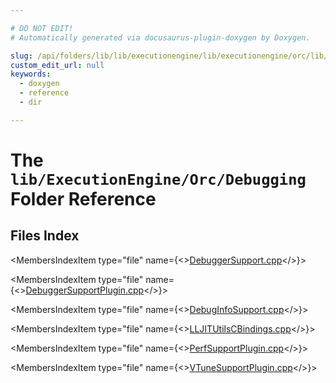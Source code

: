 ```yaml
---

# DO NOT EDIT!
# Automatically generated via docusaurus-plugin-doxygen by Doxygen.

slug: /api/folders/lib/lib/executionengine/lib/executionengine/orc/lib/executionengine/orc/debugging
custom_edit_url: null
keywords:
  - doxygen
  - reference
  - dir

---
```





# The `lib/ExecutionEngine/Orc/Debugging` Folder Reference

<DoxygenPage pluginConfig={pluginConfig}>



## Files Index

<MembersIndex>

<MembersIndexItem
  type="file"
  name={<><a href="/docs/api/files/lib/lib/executionengine/lib/executionengine/orc/lib/executionengine/orc/debugging/debuggersupport-cpp">DebuggerSupport.cpp</a></>}>
</MembersIndexItem>

<MembersIndexItem
  type="file"
  name={<><a href="/docs/api/files/lib/lib/executionengine/lib/executionengine/orc/lib/executionengine/orc/debugging/debuggersupportplugin-cpp">DebuggerSupportPlugin.cpp</a></>}>
</MembersIndexItem>

<MembersIndexItem
  type="file"
  name={<><a href="/docs/api/files/lib/lib/executionengine/lib/executionengine/orc/lib/executionengine/orc/debugging/debuginfosupport-cpp">DebugInfoSupport.cpp</a></>}>
</MembersIndexItem>

<MembersIndexItem
  type="file"
  name={<><a href="/docs/api/files/lib/lib/executionengine/lib/executionengine/orc/lib/executionengine/orc/debugging/lljitutilscbindings-cpp">LLJITUtilsCBindings.cpp</a></>}>
</MembersIndexItem>

<MembersIndexItem
  type="file"
  name={<><a href="/docs/api/files/lib/lib/executionengine/lib/executionengine/orc/lib/executionengine/orc/debugging/perfsupportplugin-cpp">PerfSupportPlugin.cpp</a></>}>
</MembersIndexItem>

<MembersIndexItem
  type="file"
  name={<><a href="/docs/api/files/lib/lib/executionengine/lib/executionengine/orc/lib/executionengine/orc/debugging/vtunesupportplugin-cpp">VTuneSupportPlugin.cpp</a></>}>
</MembersIndexItem>

</MembersIndex>


</DoxygenPage>
